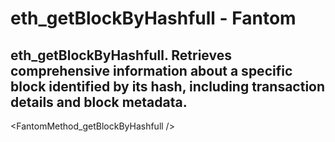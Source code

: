# eth_getBlockByHashfull - Fantom

## eth_getBlockByHashfull. Retrieves comprehensive information about a specific block identified by its hash, including transaction details and block metadata.


<FantomMethod_getBlockByHashfull />
